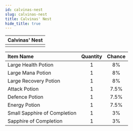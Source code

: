 ---
id: calvinas-nest
slug: calvinas-nest
title: Calvinas' Nest
hide_title: true
---


| Calvinas' Nest |
| :------------: |
| <MapIcon iconId="140"/> |

|Item Name|Quantity|Chance|
|:--|:-:|:-:|
| <ItemIcon iconId="1004" height="32" /> Large Health Potion|1|8%|
| <ItemIcon iconId="1007" height="32" /> Large Mana Potion|1|8%|
| <ItemIcon iconId="1010" height="32" /> Large Recovery Potion|1|8%|
| <ItemIcon iconId="1246" height="32" /> Attack Potion|1|7.5%|
| <ItemIcon iconId="1247" height="32" /> Defence Potion|1|7.5%|
| <ItemIcon iconId="1248" height="32" /> Energy Potion|1|7.5%|
| <ItemIcon iconId="2603" height="32" /> Small Sapphire of Completion|1|3%|
| <ItemIcon iconId="2599" height="32" /> Sapphire of Completion|1|3%|

